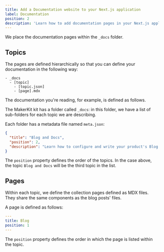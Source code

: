 ```yaml
---
title: Add a Documentation website to your Next.js application
label: Documentation
position: 2
description: 'Learn how to add documentation pages in your Next.js application'
---
```


We place the documentation pages within the `_docs` folder.

## Topics
The pages are defined hierarchically so that you can define your
documentation in the following way:

```
- _docs
  - [topic]
    - [topic.json]
    - [page].mdx
```

The documentation you're reading, for example, is defined as follows.

The MakerKit kit has a folder called `_docs`: in this folder, we have a list of
sub-folders for each topic we are describing.

Each folder has a metadata file named `meta.json`:

```json
{
  "title": "Blog and Docs",
  "position": 2,
  "description": "Learn how to configure and write your product's Blog and Documentation"
}
```

The `position` property defines the order of the topics. In
the case above, the topic `Blog and Docs` will be the third topic in the list.

## Pages

Within each topic, we define the collection pages defined as MDX files.
They share the same components as the blog posts' files.

A page is defined as follows:

```yaml
---
title: Blog
position: 1
---
```

The `position` property defines the order in which the page is listed within
the topic.
